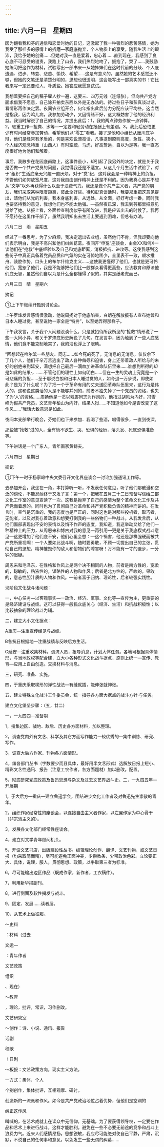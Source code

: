 ```yaml
---
---
---
```

title: 六月一日　星期四
---




因为翻看我和芬的通信和恋爱时她的日记，这激起了我一种强烈的悲苦感情，她为我受了那样多的感情上的折磨―家庭底抛弃，个人物质上的享受，随我生活上的颠沛，我给予她的创痛……但她对我一直是爱着，忠心着……直到现在，我感到了良心底不可忍受的谴责，我跑上了山去，我们热烈地吻了，拥抱了，哭了……我鼓励她练习把这作为材料，试验写出一部书来―从她姊妹们在这时代前的分歧、个人底遭遇、进步、转变、悲苦、愉快、希望……这是有意义的。虽然她的艺术感觉还不够，但她的文笔还是清楚分明的，思想也很透明，这会能写出一部真实的书！它比我来写一定还要动人、朴质些。她答应我愿意试试。

我想着要把自己的稿子雇人抄一遍，这要三、四万元钱（连纸张），但向共产党方面求借我不愿意，自己除开拍卖东西以外是无办法的。待过些日子和彭真谈过话，看情形再作决定罢。夜间农业组开会，何年指出此后劳力分配应该平均些。这当然是指我，因为鸣儿病，我参加劳动少，又因情绪不好，这大概妨害了他的经济利益。我当时解说了自己的情况，并提出此后：1，我的两点钟劳作按一点钟算。2，较重工作―担粪、水等―一定要和轻劳动在报酬上有差别。3，我此后恐怕更少有时间经常参加劳动，希望他们以“零工”看我。接了是他和小组长从雁川底争辩，他们是经常有矛盾的，何是喜欢说漂亮话，凡事提到原则高度，急性、狭小、个人经济观念特重（山西人）有时空疏，马虎，好高鹜远，自以为是等。我一直态度很好地为他们和解着。

事后，我散步在花园底甫路上，这事件虽小，却引起了我另外的决定，就是关于我是否做一个共产党员的问题，我觉得我还是不适宜。从这几个月生活中试验了，对于“组织”生活底毫无兴趣一直厌烦，对于“党”纪，这对我会是一种精神上的负担，不管他们如何放宽尺度，这对我自由创作精神上还是不利的。因为我真心是并不想从“文学”以外再获得什么以至于浪费气力。我还是做个共产主义者，共产党的朋友，我们采取某种限度距离，彼此全好些。待和彭真谈话时，我要郑重把这意见提出，请他们从党的利害，我本身底利害，从远处，从全面，好好考虑一番，同时我也要坚持我的意见，我想他们也不能太勉强。―虽然夜已深，我去到芬那里把意见说给了她。从报上看，外面检查制度似乎有所改进，我是应该出去的时候了。我再不愿待在这里作干部了。虽然我明知出去生活上要遇到困难，但总有办法。





六月二日　雨　星期五


经过了一番思考，为了少麻烦，我决定退出农业组，虽然他们不肯，但我却要向他们表示明白，我是不高兴和他们纠纠葛葛。夜间开“申冤”座谈会，由金XX和何X一谈他们在“抢救”中底经验以及自己和党底距离，消极抵抗、进攻等。这使我感到这些份子中真正具备着党员品质和气氛的实在可惊地稀少，全里表不一致，顺水推舟、装腔作势，口头上的布尔什维克主义……这使我更懂得了他们，也就是更可怜他们，宽恕了他们，我是不能够把他们比一般群众看得更高些，应该教育和原谅他们底无智，虽然他们自以为是什么全都懂得了似的，其实是纸老虎而已。





六月三日　晴　星期六


摘记

①上下午继续开甄别讨论会。

上午罗烽发言感情很激动，他说周扬对于他底陷害，白朗在解放报有人宣布她曾和日本人睡过觉，甚至说她一家全是“特务”，以至她弄得那样子。

下午我发言，关于我个人问题没谈什么，只是就招待所我所见的“抢救”情形说了一些―大同小异，和关于罗烽底历史解说了几句。在发言中，因为触到了一些人底感情，他们竟不能克制地哭了，我的泪也浮上了眼睛。

“回想起在哈尔滨一些朋友、同志……如今死的死了，无消息的无消息，仅仅余下了几个人，他们千辛万苦逃出了敌人各种侮辱和迫害，身上还带着敌人所给与的未好的创疤来到延安，满想把自己最后一滴血加进革命队伍里来……谁想到所得的却是如此的结果·，……不管他们的理性上如何明白……但在一生的灵魂上究竟是一个可悲痛的负担……至于那说白朗和日本人睡过觉的人，如今退一万步说，即使如此？是为了什么呢？为了把一个于革命有用的丈夫送回革命队伍里来，这行为是伟大的，这和说这类话的人是不能够并列的，前者不独失掉了一个党员的资格，也失了为‘人’的资格……周扬他是一贯以残害同志为作风的，他指过胡风为内奸，冯雪峰为假共产党员，文艺青年柏山为内奸，结果人狱……不知道他如今是否改变了这作风……”我话大致意思是如此。

夜间本支部举行晚会，芬她们也下来参加．我喝了些酒，唱得很多，一直到夜深。

那些被“抢救”过的人，全有愤不欲生、哭、恐惧的经历，落头发、死底恐惧准备等。

下午讲话是一个广东人，青年画家黄铸夫。





六月四日　星期日


摘记

①下午一时于杨家岭中央文委召开文化界座谈会一讨论加强通讯工作等。

去参加开会，我坐在一角，本打算听一听，不发表任何意见，听了他们那散漫和空泛的谈论，不能忍耐终于又发了言：第一个，把我在五月二十二日预备写信给三部文化工作室的意见宣读了一次。这我是抛弃了自己的感情为整个革命文化工作及共产党而着想的。同时也为了贯彻自己对革命和共产党积极负责的精神而讲的。在发言时，空气是沉重的，我的态度也是严正的，同时这也是对那些投机者，取巧者，无能者，以及对我存着敌意和想要打倒我的一些俗物们一种战斗。从我发言后，从他们面部表现出不安的表情以及悄不作声的态度，我知道，我这举动又给了他们一种精神上的压力，从周恩来和博古对我的意见一再引用―更是关于我底楔式战斗意见―这更增加了他们底不安，他们心里会想：―这个祸害，他还是那样强硬而被共产党所重视啊！一个人要如此战斗啊，随时要勇敢，不顾一切提出自己的主张，贯彻自己的思想，精神摧毁你的敌人和俗物们的障害呀！万不能有一寸的退步，一分钟的迟疑。

周恩来和毛泽东，在性格和作风上是两个决不相同的人物，前者是南方性的，宽柔的，聪敏的，粘液性的，谋略性的人物和作风；后者是北方性的，严峻的，果敢的，意志性胆汁质的人物和作风。―前者富于归纳、理论性，后者较强实践性。

现阶段文化战斗诸问题：

一，中心任务―以客观事实―一政治、经济、军事、文化等―宣传为主，更重要的是经济建设与战绩。这可以获得一般民众底关心（经济、生活）和抗战积极性；以比较抽象的理论战斗为辅。

二，建立大小文化据点：

A重庆―注重宣传经见与战绩。

B各抗日根据地―注重战绩与反映后方生活。

C延安―注重收集材料，调济人员，报导消息，计划大体任务。各地可根据具体情形，与当地政权等配合建．立大小各种形式文化战斗据点，原则上统一―宣传、教育―应用上自由创造。交换材料与消息。

三，研究、准备、实施。

四，于重庆采取楔形的弹性战法―有缝就插，能伸张就伸张。

五，建立特殊文化战斗工作委员会，统一指导各方面大据点的战斗方针·与任务。

建立文化堡垒步骤：（五，廿二）

一，一九四四―准备期

1，搜集边区、战地、敌后、历史各方面材料，加以整理。

2，调查党内外有文艺、科学及其它方面写作能力―较优秀的―集中训练、研究、写作。

3，调查大后方作家、刊物各方面情形。

4，编各部门丛书（字数要少而且具体，最好用半文艺形式）选解放日报上短小、精彩文艺性通讯、报告（注意工农作者，各方面题材）加以删改，配置。

5，彻底研究党底政策及鲁迅思想与杂文及过去文艺界战斗史。二，一九四五年―开展期

1，于大后方―重庆―建立鲁迅学会，团结进步文化工作者及对鲁迅先生崇敬的青年。

2，组织作家经常性的座谈会，以连接自由主义者作家，以左翼作家为中心骨干（非宗派主义的）。

3，发展各文化部门经常性座谈会。

4，建立对文学青年顾问机关。

5，开设文艺书店，出版建设性丛书。编辑理论创作、翻译、文艺刊物，或文艺日报（均采取简而精），尽可能避免正面冲突，少搬教条，少带政治色彩。立论要正大、具体，说理，服人，贯彻思想、政策，以争取第三者为标准。

6，尽可能输出边区作品（既成作家，新作者，工农稿件）。

7，利用新华报副刊。

8，进行侧面及软性揭发与战斗。

9，固定、发展……读者层。

10，从艺术上做征服。

～史料

：材料（过去

文运―

：青年作者

文艺政策

组织

、现在）

～教育

，理论，批评，常识，习作删改。

文艺研究室

～创作：诗、小说、通讯、报告

话剧

秧歌

！日剧

～板报：文艺政策方向，现实主义方法。

一方式：集体、个人

个别创作，集体批评，互相观摩、研讨。

创造新的一流派和作风。如今是共产党政治地位占着优势，但他们是空洞的

纠正这作风

叫喊的，在艺术成就上在读众中无信仰，无基础。为了要获得领导权，一定要在作品和艺术上来进行战斗，这样才能胜利。避免在一些不必要无前途的竞争和战斗上浪费力气。近来人们感情昂扬，思想锐敏，我应尽可能绝对使自己平静，严肃，沉默，不说自己的任何事和意见，以免发生一些无谓的纠葛……